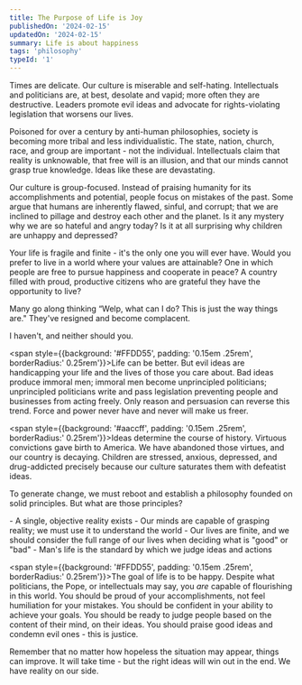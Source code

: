 ```yaml
---
title: The Purpose of Life is Joy
publishedOn: '2024-02-15'
updatedOn: '2024-02-15'
summary: Life is about happiness
tags: 'philosophy'
typeId: '1'
---
```


Times are delicate. Our culture is miserable and self-hating. Intellectuals and politicians are, at best, desolate and vapid; more often they are destructive.
Leaders promote evil ideas and advocate for rights-violating legislation that worsens our lives.

Poisoned for over a century by anti-human philosophies, society is becoming more tribal and less individualistic.
The state, nation, church, race, and group are important - not the individual.
Intellectuals claim that reality is unknowable, that free will is an illusion, and that our minds cannot grasp true knowledge. Ideas like these are devastating.

Our culture is group-focused. Instead of praising humanity for its accomplishments and potential, people focus on mistakes of the past.
Some argue that humans are inherently flawed, sinful, and corrupt; that we are inclined to pillage and destroy each other and the planet.
Is it any mystery why we are so hateful and angry today? Is it at all surprising why children are unhappy and depressed?

Your life is fragile and finite - it's the only one you will ever have. Would you prefer to live in a world where your values are attainable?
One in which people are free to pursue happiness and cooperate in peace? A country filled with proud, productive citizens who are grateful they have the opportunity to live?

Many go along thinking “Welp, what can I do? This is just the way things are." They've resigned and become complacent.

I haven't, and neither should you.

<span style={{background: '#FFDD55', padding: '0.15em .25rem', borderRadius:' 0.25rem'}}>Life can be better.</span> But evil ideas are handicapping your life and the lives of those you care about.
Bad ideas produce immoral men; immoral men become unprincipled politicians; unprincipled politicians write and pass legislation preventing people and businesses from acting freely. Only reason and persuasion can reverse this trend. Force and power never have and never will make us freer.

<span style={{background: '#aaccff', padding: '0.15em .25rem', borderRadius:' 0.25rem'}}>Ideas determine the course of history.</span> Virtuous convictions gave birth to America. We have abandoned those virtues, and our country is decaying.
Children are stressed, anxious, depressed, and drug-addicted precisely because our culture saturates them with defeatist ideas.

To generate change, we must reboot and establish a philosophy founded on solid principles. But what are those principles?

<CalloutWithLabel title="Fundamentals">
- A single, objective reality exists
- Our minds are capable of grasping reality; we must use it to understand the world
- Our lives are finite, and we should consider the full range of our lives when deciding what is "good" or "bad"
- Man's life is the standard by which we judge ideas and actions
</CalloutWithLabel>
      
<span style={{background: '#FFDD55', padding: '0.15em .25rem', borderRadius:' 0.25rem'}}>The goal of life is to be happy.</span> Despite what politicians, the Pope, or intellectuals may say, you *are* capable of flourishing in this world.
You should be proud of your accomplishments, not feel humiliation for your mistakes. You should be confident in your ability to achieve your goals.
You should be ready to judge people based on the content of their mind, on their ideas. You should praise good ideas and condemn evil ones - this is justice.

Remember that no matter how hopeless the situation may appear, things can improve. It will take time - but the right ideas will win out in the end. We have reality on our side.
      